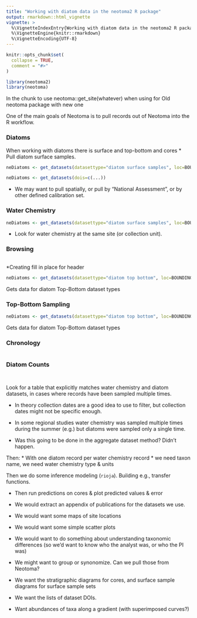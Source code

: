 ```yaml
---
title: "Working with diatom data in the neotoma2 R package"
output: rmarkdown::html_vignette
vignette: >
  %\VignetteIndexEntry{Working with diatom data in the neotoma2 R package}
  %\VignetteEngine{knitr::rmarkdown}
  %\VignetteEncoding{UTF-8}
---
```


```r
knitr::opts_chunk$set(
  collapse = TRUE,
  comment = "#>"
)
```

```r
library(neotoma2)
library(neotoma)
```

In the chunk to use neotoma::get_site(whatever) when using for Old neotoma package with new one 


One of the main goals of Neotoma is to pull records out of Neotoma into the R workflow.  

### Diatoms

When working with diatoms there is surface and top-bottom and cores
* Pull diatom surface samples.
```r
neDiatoms <- get_datasets(datasettype="diatom surface samples", loc=BOUNDING BOX)

neDiatoms <- get_datasets(dois=c(...))
```

  * We may want to pull spatially, or pull by "National Assessment", or by other defined calibration set.
  
### Water Chemistry 
```r
neDiatoms <- get_datasets(datasettype="diatom surface samples", loc=BOUNDING BOX)
```
* Look for water chemistry at the same site (or collection unit).

### Browsing 
```r

```
*Creating fill in place for header 
```r
neDiatoms <- get_datasets(datasettype="diatom top bottom", loc=BOUNDING BOX)
```
Gets data for diatom Top-Bottom dataset types

### Top-Bottom Sampling 
``` r
neDiatoms <- get_datasets(datasettype="diatom top bottom", loc=BOUNDING BOX)
```
Gets data for diatom Top-Bottom dataset types 

### Chronology
```r

```

### Diatom Counts
```r

```


```r

```

Look for a table that explicitly matches water chemistry and diatom datasets, in cases where records have been sampled multiple times.

* In theory collection dates are a good idea to use to filter, but collection dates might not be specific enough.

* In some regional studies water chemistry was sampled multiple times during the summer (e.g.) but diatoms were sampled only a single time.

* Was this going to be done in the aggregate dataset method?  Didn't happen.

Then:
* With one diatom record per water chemistry record
* we need taxon name, we need water chemistry type & units

Then we do some inference modeling (`rioja`).  Building e.g., transfer functions.

* Then run predictions on cores & plot predicted values & error

* We would extract an appendix of publications for the datasets we use.
* We would want some maps of site locations
* We would want some simple scatter plots
* We would want to do something about understanding taxonomic differences (so we'd want to know who the analyst was, or who the PI was)
* We might want to group or synonomize.  Can we pull those from Neotoma?
* We want the stratigraphic diagrams for cores, and surface sample diagrams for surface sample sets
* We want the lists of dataset DOIs.
* Want abundances of taxa along a gradient (with superimposed curves?)
